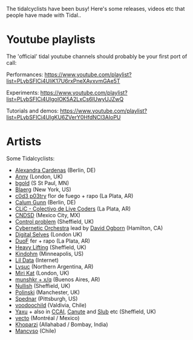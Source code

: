 The tidalcyclists have been busy! Here's some releases, videos etc that people have made with Tidal..

= Youtube playlists =

The 'official' tidal youtube channels should probably be your first port of call:

Performances:
https://www.youtube.com/playlist?list=PLybSFICi4UliK17U6rxPneXAyxvmGAe5T

Experiments:
https://www.youtube.com/playlist?list=PLybSFICi4UlgoIOK5A2LxCs6lUwyUJZwQ

Tutorials and demos:
https://www.youtube.com/playlist?list=PLybSFICi4UlgKU6ZVerY0HfdNCl3AIoPU

= Artists =

Some Tidalcyclists:

* [http://cargocollective.com/tiemposdelruido/Alexandra-Cardenas Alexandra Cardenas] (Berlin, DE)
* [http://anny.audio Anny] (London, UK)
* [http://bgold-cosmos.github.io bgold] (S St Paul, MN)
* [http://immigrantbreastnest.com/album/redundant-tautologies Blaerg] (New York, US)
* [https://c0d3-p03try.neocities.org/ c0d3 p03try] flor de fuego + rapo (La Plata, AR)
* [http://www.calumgunn.com/ Calum Gunn] (Berlin, DE)
* [https://colectivo-de-livecoders.gitlab.io/ CLiC - Colectivo de Live Coders] (La Plata, AR)
* [https://vimeo.com/cndsd CNDSD] (Mexico City, MX)
* [https://soundcloud.com/controlproblem Control problem] (Sheffield, UK)
* [http://esp.mcmaster.ca/?page_id=502 Cybernetic Orchestra] lead by [http://www.d0kt0r0.net/ David Ogborn] (Hamilton, CA)
* [https://www.youtube.com/watch?v=t2KeNblKSFM Digital Selves] (London UK)
* [https://duo-f.github.io/ DuoF] fer + rapo (La Plata, AR)
* [https://heavy-lifting.github.io/ Heavy Lifting] (Sheffield, UK)
* [http://kindohm.com/ Kindohm] (Minneapolis, US)
* [http://data.pcmusic.info/ Lil Data] (Internet)
* [http://lysuc888.blogspot.co.uk/ Lysuc] (Northern Argentina, AR)
* [https://mirikat.bandcamp.com/ Miri Kat] (London, UK)
* [http://ikag.github.io/ munshkr + x/q] (Buenos Aires, AR)
* [http://nullish.org/ Nullish] (Sheffield, UK)
* [http://www.paulwolinski.co.uk/ Polinski] (Manchester, UK)
* [https://soundcloud.com/spednar Spednar] (Pittsburgh, US)
* [http://voodoochild.bandcamp.com/ voodoochild] (Valdivia, Chile)
* [http://slab.org/ Yaxu] + also in [http://ccai.lurk.org/ CCAI], [http://canute.lurk.org/ Canute] and [http://slub.org/ Slub] etc (Sheffield, UK)
* [https://yecto.github.io/ yecto] (Montréal / Mexico)
* [https://khoparzi.com/ Khoparzi] (Allahabad / Bombay, India)
* [https://soundcloud.com/mancvso/ Mancvso] (Chile)